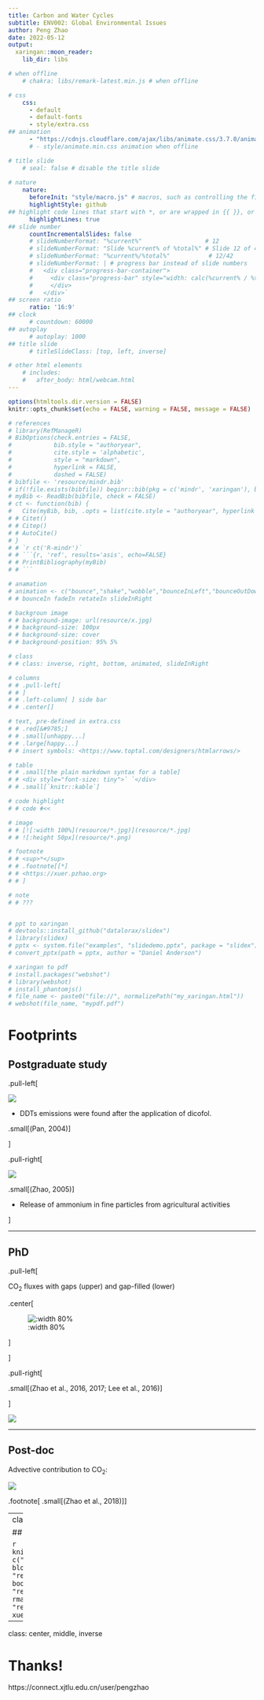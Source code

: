 ```yaml
---
title: Carbon and Water Cycles
subtitle: ENV002: Global Environmental Issues
author: Peng Zhao
date: 2022-05-12
output:
  xaringan::moon_reader:
    lib_dir: libs

# when offline
    # chakra: libs/remark-latest.min.js # when offline

# css    
    css:
      - default
      - default-fonts
      - style/extra.css 
## animation      
      - "https://cdnjs.cloudflare.com/ajax/libs/animate.css/3.7.0/animate.min.css"  # animation in transition, https://github.com/yihui/xaringan/issues/184. 
      # - style/animate.min.css animation when offline

# title slide    
    # seal: false # disable the title slide
    
# nature
    nature:
      beforeInit: "style/macro.js" # macros, such as controlling the figure size
      highlightStyle: github
## highlight code lines that start with *, or are wrapped in {{ }}, or have trailing comments #<<
      highlightLines: true
## slide number
      countIncrementalSlides: false
      # slideNumberFormat: "%current%"                  # 12
      # slideNumberFormat: "Slide %current% of %total%" # Slide 12 of 42
      # slideNumberFormat: "%current%/%total%"           # 12/42
      # slideNumberFormat: | # progress bar instead of slide numbers
      #   <div class="progress-bar-container">
      #     <div class="progress-bar" style="width: calc(%current% / %total% * 100%);">
      #     </div>
      #   </div>`
## screen ratio 
      ratio: '16:9'
## clock
      # countdown: 60000
## autoplay
      # autoplay: 1000
## title slide
      # titleSlideClass: [top, left, inverse]

# other html elements
    # includes:
    #   after_body: html/webcam.html
---
```


```r
options(htmltools.dir.version = FALSE)
knitr::opts_chunk$set(echo = FALSE, warning = FALSE, message = FALSE) 
```

```r
# references
# library(RefManageR)
# BibOptions(check.entries = FALSE, 
#            bib.style = "authoryear", 
#            cite.style = 'alphabetic', 
#            style = "markdown",
#            hyperlink = FALSE, 
#            dashed = FALSE)
# bibfile <- 'resource/mindr.bib'
# if(!file.exists(bibfile)) beginr::bib(pkg = c('mindr', 'xaringan'), bibfile = bibfile)
# myBib <- ReadBib(bibfile, check = FALSE)
# ct <- function(bib) {
#   Cite(myBib, bib, .opts = list(cite.style = "authoryear", hyperlink =  "mindr.html#37"))
# # Citet()
# # Citep()
# # AutoCite()
# }
# # `r ct('R-mindr')`
# # ```{r, 'ref', results='asis', echo=FALSE}
# # PrintBibliography(myBib)
# # ```

# anamation
# animation <- c("bounce","shake","wobble","bounceInLeft","bounceOutDown","fadeIn","fadeInLeftBig","fadeInUpBig","fadeOutLeft","fadeOutUp","flipOutX","rotateIn","rotateInUpRight","rotateOutUpLeft","rollIn","zoomInLeft","zoomOutDown","slideInDown","slideOutDown","heartBeat","flash","headShake","jello","bounceInRight","bounceOutLeft","fadeInDown","fadeInRight","fadeOut","fadeOutLeftBig","fadeOutUpBig","flipOutY","rotateInDownLeft","rotateOut","rotateOutUpRight","rollOut","zoomInRight","zoomOutLeft","slideInLeft","slideOutLeft","pulse","swing","bounceIn","bounceInUp","bounceOutRight","fadeInDownBig","fadeInRightBig","fadeOutDown","fadeOutRight","flipInX","lightSpeedIn","rotateInDownRight","rotateOutDownLeft","hinge","zoomIn","zoomInUp","zoomOutRight","slideInRight","slideOutRight","rubberBand","tada","bounceInDown","bounceOut","bounceOutUp","fadeInLeft","fadeInUp","fadeOutDownBig","fadeOutRightBig","flipInY","lightSpeedOut","rotateInUpLeft","rotateOutDownRight","jackInTheBox","zoomInDown","zoomOut","zoomOutUp","slideInUp","slideOutUp")
# # bounceIn fadeIn retateIn slideInRight

# backgroun image
# # background-image: url(resource/x.jpg)
# # background-size: 100px
# # background-size: cover
# # background-position: 95% 5%

# class
# # class: inverse, right, bottom, animated, slideInRight

# columns
# # .pull-left[
# # ]
# # .left-column[ ]	side bar
# # .center[]

# text, pre-defined in extra.css
# # .red[&#9785;]
# # .small[unhappy...]
# # .large[happy...]
# # insert symbols: <https://www.toptal.com/designers/htmlarrows/>

# table
# # .small[the plain markdown syntax for a table]
# # <div style="font-size: tiny">` `</div>
# # .small[`knitr::kable`]

# code highlight
# # code #<<

# image
# # [![:width 100%](resource/*.jpg)](resource/*.jpg)
# # ![:height 50px](resource/*.png)

# footnote
# # <sup>*</sup>
# # .footnote[[*]
# # <https://xuer.pzhao.org>
# # ]

# note
# # ???


# ppt to xaringan
# devtools::install_github("datalorax/slidex")
# library(slidex)
# pptx <- system.file("examples", "slidedemo.pptx", package = "slidex")
# convert_pptx(path = pptx, author = "Daniel Anderson")

# xaringan to pdf
# install.packages("webshot")
# library(webshot)
# install_phantomjs()
# file_name <- paste0("file://", normalizePath("my_xaringan.html"))
# webshot(file_name, "mypdf.pdf")
```
# Footprints

## Postgraduate study

.pull-left[

![](resource/yancheng2003.png)

- DDTs emissions were found after the application of dicofol.

.small[(Pan, 2004)]

]


.pull-right[

![](resource/huizhou.jpg)

.small[(Zhao, 2005)]

- Release of ammonium in fine particles from agricultural activities

]

---

## PhD

.pull-left[

$\mathrm {CO}_2$ fluxes with gaps (upper) and gap-filled (lower)

.center[

![:width 80%](resource/gap.png)

]

]

.pull-right[

.small[(Zhao et al., 2016, 2017; Lee et al., 2016)]

]

![](resource/hean.jpg)

---

## Post-doc

Advective contribution to $\mathrm{CO}_2$:

![](resource/adv.jpg)

.footnote[
.small[(Zhao et al., 2018)]
]

---
class: bottom, center

## Books

```r
knitr::include_graphics(
  c("resource/book-blogdown.jpg",
    "resource/book-bookdown.jpg",
    "resource/book-rmarkdown.jpg",
    "resource/book-xuer.jpg")
  )
```



---
class: center, middle, inverse

# Thanks!

https://connect.xjtlu.edu.cn/user/pengzhao
